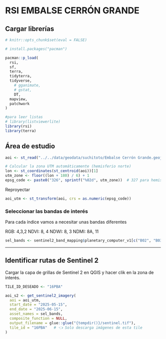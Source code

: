 # RSI EMBALSE CERRÓN GRANDE

## Cargar librerías


```r
# knitr::opts_chunk$set(eval = FALSE)
```

```r
# install.packages("pacman")

pacman::p_load(
  rsi,
  sf,
  terra, 
  tidyterra, 
  tidyverse,
    # gganimate, 
    # gstat,
    DT, 
  mapview,
  patchwork
)

#para leer listas
# library(listviewerlite)
library(rsi)
library(terra)
```

## Área de estudio 

```r
aoi <- st_read("../../data/geodata/suchitoto/Embalse Cerrón Grande.geojson")
```


```r


# Calcular la zona UTM automáticamente (hemisferio norte)
lon <- st_coordinates(st_centroid(aoi))[1]
utm_zone <- floor((lon + 180) / 6) + 1
epsg_code <- paste0("326", sprintf("%02d", utm_zone))  # 327 para hemisferio sur

```

Reproyectar

```r
aoi_utm <- st_transform(aoi, crs = as.numeric(epsg_code))

```


### Seleccionar las bandas de interés

Para cada índice vamos a necesitar unas bandas diferentes

RGB: 4,3,2
NDVI: 8, 4
NDWI: 8, 3
NDMI: 8A, 11

```r
sel_bands <- sentinel2_band_mapping$planetary_computer_v1[c("B02", "B03", "B04", "B08", "B11")]
```


-------
## Identificar rutas de Sentinel 2
Cargar la capa de grillas de Sentinel 2 en QGIS y hacer clik en la zona de interés.

```r
TILE_ID_DESEADO <- "16PBA"
```


```r
aoi_s2 <- get_sentinel2_imagery(
  aoi = aoi_utm,
  start_date = "2025-05-15",
  end_date = "2025-06-15",
  asset_names = sel_bands,
  composite_function = NULL,
  output_filename = glue::glue("{tempdir()}/sentinel.tif"),
  tile_id = "16PBA"   # 👈 Solo descarga imágenes de esta tile
)

```

